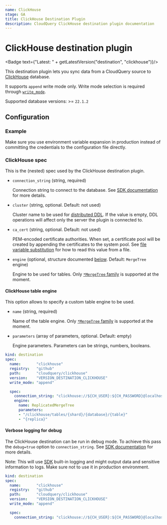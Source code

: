 ```yaml
---
name: ClickHouse
stage: GA
title: ClickHouse Destination Plugin
description: CloudQuery ClickHouse destination plugin documentation
---
```

# ClickHouse destination plugin


<Badge text={"Latest: " + getLatestVersion("destination", "clickhouse")}/>

This destination plugin lets you sync data from a CloudQuery source to [ClickHouse](https://clickhouse.com/) database.

It supports `append` write mode only.
Write mode selection is required through [`write_mode`](/docs/reference/destination-spec#write_mode).

Supported database versions: >= `22.1.2`

## Configuration

### Example

<Configuration/>

<Callout type="info">
Make sure you use environment variable expansion in production instead of committing the credentials to the configuration file directly.
</Callout>

### ClickHouse spec

This is the (nested) spec used by the ClickHouse destination plugin.

- `connection_string` (string, required)

  Connection string to connect to the database.
  See [SDK documentation](https://github.com/ClickHouse/clickhouse-go#dsn) for more details.

- `cluster` (string, optional. Default: not used)

  Cluster name to be used for [distributed DDL](https://clickhouse.com/docs/en/sql-reference/distributed-ddl).
  If the value is empty, DDL operations will affect only the server the plugin is connected to.

- `ca_cert` (string, optional. Default: not used)

  PEM-encoded certificate authorities.
  When set, a certificate pool will be created by appending the certificates to the system pool.
  See [file variable substitution](/docs/advanced-topics/environment-variable-substitution#file-variable-substitution-example)
  for how to read this value from a file.

- `engine` (optional, structure documented [below](#clickhouse-table-engine). Default: `MergeTree` engine)

  Engine to be used for tables.
  Only [`*MergeTree` family](https://clickhouse.com/docs/en/engines/table-engines/mergetree-family) is supported at the moment.

#### ClickHouse table engine

This option allows to specify a custom table engine to be used.

- `name` (string, required)

  Name of the table engine.
  Only [`*MergeTree` family](https://clickhouse.com/docs/en/engines/table-engines/mergetree-family) is supported at the moment.

- `parameters` (array of parameters, optional. Default: empty)

  Engine parameters.
  Parameters can be strings, numbers, booleans.

```yaml copy
kind: destination
spec:
  name:       "clickhouse"
  registry:   "github"
  path:       "cloudquery/clickhouse"
  version:    "VERSION_DESTINATION_CLICKHOUSE"
  write_mode: "append"

  spec:
    connection_string: "clickhouse://${CH_USER}:${CH_PASSWORD}@localhost:9000/${CH_DATABASE}"
    engine:
      name: ReplicatedMergeTree
      parameters:
      - "/clickhouse/tables/{shard}/{database}/{table}"
      - "{replica}"
```


#### Verbose logging for debug

The ClickHouse destination can be run in debug mode.
To achieve this pass the `debug=true` option to `connection_string`.
See [SDK documentation](https://github.com/ClickHouse/clickhouse-go#dsn) for more details.

Note: This will use [SDK](https://github.com/ClickHouse/clickhouse-go) built-in logging
and might output data and sensitive information to logs.
Make sure not to use it in production environment.

```yaml copy
kind: destination
spec:
  name:       "clickhouse"
  registry:   "github"
  path:       "cloudquery/clickhouse"
  version:    "VERSION_DESTINATION_CLICKHOUSE"
  write_mode: "append"

  spec:
    connection_string: "clickhouse://${CH_USER}:${CH_PASSWORD}@localhost:9000/${CH_DATABASE}?debug=true"
```
